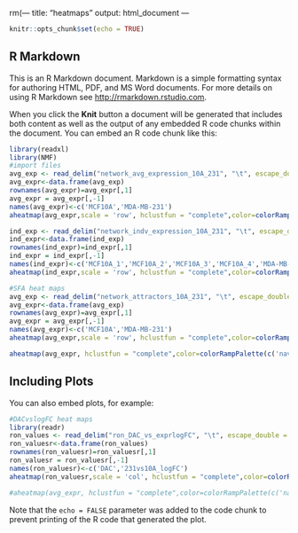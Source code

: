 rm(---
title: "heatmaps"
output: html_document
---

```r
knitr::opts_chunk$set(echo = TRUE)
```

## R Markdown

This is an R Markdown document. Markdown is a simple formatting syntax for authoring HTML, PDF, and MS Word documents. For more details on using R Markdown see <http://rmarkdown.rstudio.com>.

When you click the **Knit** button a document will be generated that includes both content as well as the output of any embedded R code chunks within the document. You can embed an R code chunk like this:

```r

library(readxl)
library(NMF)
#import files
avg_exp <- read_delim("network_avg_expression_10A_231", "\t", escape_double = FALSE, col_names = FALSE, col_types = cols(X2 = col_number(),X3 = col_number()), trim_ws = TRUE)
avg_expr<-data.frame(avg_exp)
rownames(avg_expr)=avg_expr[,1]
avg_expr = avg_expr[,-1]
names(avg_expr)<-c('MCF10A','MDA-MB-231')
aheatmap(avg_expr,scale = 'row', hclustfun = "complete",color=colorRampPalette(c('navy','white','firebrick3'))(80),filename="avg_norm_exp.pdf")

ind_exp <- read_delim("network_indv_expression_10A_231", "\t", escape_double = FALSE, col_names = FALSE, col_types = cols(X2 = col_number(),X3 = col_number(),X4 = col_number(),X5 = col_number(),X6 = col_number(),X7 = col_number(),X8 = col_number(),X9 = col_number()), trim_ws = TRUE)
ind_expr<-data.frame(ind_exp)
rownames(ind_expr)=ind_expr[,1]
ind_expr = ind_expr[,-1]
names(ind_expr)<-c('MCF10A_1','MCF10A_2','MCF10A_3','MCF10A_4','MDA-MB-231_1','MDA-MB-231_2','MDA-MB-231_3','MDA-MB-231_4')
aheatmap(ind_expr,scale = 'row', hclustfun = "complete",color=colorRampPalette(c('navy','white','firebrick3'))(80),filename="ind_norm_exp.pdf")


```

```r
#SFA heat maps
avg_exp <- read_delim("network_attractors_10A_231", "\t", escape_double = FALSE, col_names = FALSE, col_types = cols(X2 = col_number(),X3 = col_number()), trim_ws = TRUE)
avg_expr<-data.frame(avg_exp)
rownames(avg_expr)=avg_expr[,1]
avg_expr = avg_expr[,-1]
names(avg_expr)<-c('MCF10A','MDA-MB-231')
aheatmap(avg_expr,scale = 'row', hclustfun = "complete",color=colorRampPalette(c('navy','white','firebrick3'))(80),filename="nework_attractors.pdf")

aheatmap(avg_expr, hclustfun = "complete",color=colorRampPalette(c('navy','white','firebrick3'))(80),filename="nework_attractors_noScaleRow.pdf")
```


## Including Plots

You can also embed plots, for example:

```r
#DACvslogFC heat maps
library(readr)
ron_values <- read_delim("ron_DAC_vs_exprlogFC", "\t", escape_double = FALSE, col_names = FALSE, col_types = cols(X2 = col_number(),X3 = col_number()), trim_ws = TRUE)
ron_valuesr<-data.frame(ron_values)
rownames(ron_valuesr)=ron_valuesr[,1]
ron_valuesr = ron_valuesr[,-1]
names(ron_valuesr)<-c('DAC','231vs10A_logFC')
aheatmap(ron_valuesr,scale = 'col', hclustfun = "complete",color=colorRampPalette(c('navy','white','firebrick3'))(80),filename="DACvslogFC.pdf")

#aheatmap(avg_expr, hclustfun = "complete",color=colorRampPalette(c('navy','white','firebrick3'))(80),filename="nework_attractors_noScaleRow.pdf")
```

Note that the `echo = FALSE` parameter was added to the code chunk to prevent printing of the R code that generated the plot.
